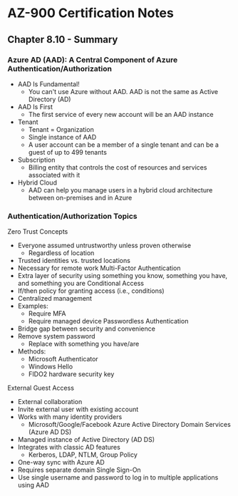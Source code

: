 # AZ-900 Certification Notes
## Chapter 8.10 - Summary

### Azure AD (AAD): A Central Component of Azure Authentication/Authorization
* AAD Is Fundamental!
	* You can't use Azure without AAD. AAD is not the same as Active Directory (AD)
* AAD Is First
	* The first service of every new account will be an AAD instance
* Tenant
	* Tenant = Organization
	* Single instance of AAD
	* A user account can be a member of a single tenant and can be a guest of up to 499 tenants
* Subscription
	* Billing entity that controls the cost of resources and services associated with it
* Hybrid Cloud
	* AAD can help you manage users in a hybrid cloud architecture between on-premises and in Azure

### Authentication/Authorization Topics
Zero Trust Concepts
* Everyone assumed untrustworthy unless proven otherwise
	* Regardless of location
* Trusted identities vs. trusted locations
* Necessary for remote work
Multi-Factor Authentication
* Extra layer of security using something you know, something you have, and something you are
Conditional Access
* If/then policy for granting access (i.e., conditions)
* Centralized management
* Examples:
	* Require MFA
	* Require managed device
Passwordless Authentication
* Bridge gap between security and convenience
* Remove system password
	* Replace with something you have/are
* Methods:
	* Microsoft Authenticator
	* Windows Hello
	* FIDO2 hardware security key

External Guest Access
* External collaboration
* Invite external user with existing account
* Works with many identity providers
	* Microsoft/Google/Facebook
Azure Active Directory Domain Services (Azure AD DS)
* Managed instance of Active Directory (AD DS)
* Integrates with classic AD features
	* Kerberos, LDAP, NTLM, Group Policy
* One-way sync with Azure AD
* Requires separate domain
Single Sign-On
* Use single username and password to log in to multiple applications using AAD